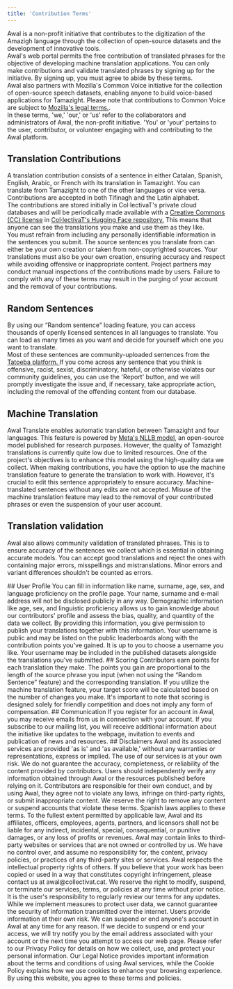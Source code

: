 ```yaml
---
title: 'Contribution Terms'
---
```

Awal is a non-profit initiative that contributes to the digitization of the Amazigh language through the collection of open-source datasets and the development of innovative tools.  
Awal's web portal permits the free contribution of translated phrases for the objective of developing machine translation applications.
You can only make contributions and validate translated phrases by signing up for the initiative. By signing up, you must agree to abide by these terms.  
Awal also partners with Mozilla's Common Voice initiative for the collection of open-source speech datasets, enabling anyone to build voice-based applications for Tamazight. Please note that contributions to Common Voice are subject to [Mozilla's legal terms.](https://commonvoice.mozilla.org/en/terms).  
In these terms, 'we,' 'our,' or 'us' refer to the collaborators and administrators of Awal, the non-profit initiative. 'You' or 'your' pertains to the user, contributor, or volunteer engaging with and contributing to the Awal platform.  
## Translation Contributions

A translation contribution consists of a sentence in either Catalan, Spanish, English, Arabic, or French with its translation in Tamazight. You can translate from Tamazight to one of the other languages or vice versa. Contributions are accepted in both Tifinagh and the Latin alphabet.  
The contributions are stored initially in Col·lectivaT's private cloud databases and will be periodically made available with a [Creative Commons (CC) license](https://creativecommons.org/licenses/by/4.0/) in [Col·lectivaT's Hugging Face repository.](https://huggingface.co/datasets/collectivat/amazic) This means that anyone can see the translations you make and use them as they like.   
You must refrain from including any personally identifiable information in the sentences you submit.
The source sentences you translate from can either be your own creation or taken from non-copyrighted sources.
Your translations must also be your own creation, ensuring accuracy and respect while avoiding offensive or inappropriate content.
Project partners may conduct manual inspections of the contributions made by users. Failure to comply with any of these terms may result in the purging of your account and the removal of your contributions.

## Random Sentences

By using our “Random sentence” loading feature, you can access thousands of openly licensed sentences in all languages to translate. You can load as many times as you want and decide for yourself which one you want to translate.  
Most of these sentences are community-uploaded sentences from the [ Tatoeba platform. ](https://tatoeba.org/en/) If you come across any sentence that you think is offensive, racist, sexist, discriminatory, hateful, or otherwise violates our community guidelines, you can use the 'Report' button, and we will promptly investigate the issue and, if necessary, take appropriate action, including the removal of the offending content from our database.

## Machine Translation
Awal Translate enables automatic translation between Tamazight and four languages. This feature is powered by [Meta's NLLB model](https://ai.meta.com/blog/nllb-200-high-quality-machine-translation/),  an open-source model published for research purposes. However, the quality of Tamazight translations is currently quite low due to limited resources. One of the project's objectives is to enhance this model using the high-quality data we collect.
When making contributions, you have the option to use the machine translation feature to generate the translation to work with. However, it's crucial to edit this sentence appropriately to ensure accuracy. Machine-translated sentences without any edits are not accepted. Misuse of the machine translation feature may lead to the removal of your contributed phrases or even the suspension of your user account.
## Translation validation

Awal also allows community validation of translated phrases. This is to ensure accuracy of the sentences we collect which is essential in obtaining accurate models. You can accept good translations and reject the ones with containing major errors, misspellings and mistranslations. Minor errors and variant differences shouldn't be counted as errors.

<span className="text-slate-200">
## User Profile
You can fill in information like name, surname, age, sex, and language proficiency on the profile page. Your name, surname and e-mail address will not be disclosed publicly in any way.  
Demographic information like age, sex, and linguistic proficiency allows us to gain knowledge about our contributors' profile and assess the bias, quality, and quantity of the data we collect. By providing this information, you give permission to publish your translations together with this information.  
Your username is public and may be listed on the public leaderboards along with the contribution points you've gained. It is up to you to choose a username you like. Your username may be included in the published datasets alongside the translations you've submitted.
## Scoring
Contributors earn points for each translation they make. The points you gain are proportional to the length of the source phrase you input (when not using the “Random Sentence” feature) and the corresponding translation. If you utilize the machine translation feature, your target score will be calculated based on the number of changes you make.  
It's important to note that scoring is designed solely for friendly competition and does not imply any form of compensation.
## Communication
If you register for an account in Awal, you may receive emails from us in connection with your account. If you subscribe to our mailing list, you will receive additional information about the initiative like updates to the webpage, invitation to events and publication of news and resources.
## Disclaimers
Awal and its associated services are provided 'as is' and 'as available,' without any warranties or representations, express or implied. The use of our services is at your own risk.  
We do not guarantee the accuracy, completeness, or reliability of the content provided by contributors. Users should independently verify any information obtained through Awal or the resources published before relying on it.  
Contributors are responsible for their own conduct, and by using Awal, they agree not to violate any laws, infringe on third-party rights, or submit inappropriate content. We reserve the right to remove any content or suspend accounts that violate these terms. Spanish laws applies to these terms.
To the fullest extent permitted by applicable law, Awal and its affiliates, officers, employees, agents, partners, and licensors shall not be liable for any indirect, incidental, special, consequential, or punitive damages, or any loss of profits or revenues.  
Awal may contain links to third-party websites or services that are not owned or controlled by us. We have no control over, and assume no responsibility for, the content, privacy policies, or practices of any third-party sites or services.  
Awal respects the intellectual property rights of others. If you believe that your work has been copied or used in a way that constitutes copyright infringement, please contact us at awal@collectivat.cat.  
We reserve the right to modify, suspend, or terminate our services, terms, or policies at any time without prior notice. It is the user's responsibility to regularly review our terms for any updates.  
While we implement measures to protect user data, we cannot guarantee the security of information transmitted over the internet. Users provide information at their own risk.  
We can suspend or end anyone's account in Awal at any time for any reason. If we decide to suspend or end your access, we will try notify you by the email address associated with your account or the next time you attempt to access our web page.  
Please refer to our Privacy Policy for details on how we collect, use, and protect your personal information. Our Legal Notice provides important information about the terms and conditions of using Awal services, while the Cookie Policy explains how we use cookies to enhance your browsing experience. By using this website, you agree to these terms and policies.
</span>